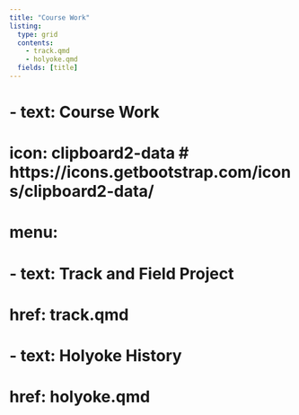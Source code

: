 ```yaml
---
title: "Course Work"
listing:
  type: grid
  contents:
    - track.qmd
    - holyoke.qmd
  fields: [title]
---
```


# - text: Course Work
#        icon: clipboard2-data # https://icons.getbootstrap.com/icons/clipboard2-data/
#        menu:
#          - text: Track and Field Project
#            href: track.qmd
#          - text: Holyoke History
#            href: holyoke.qmd
            